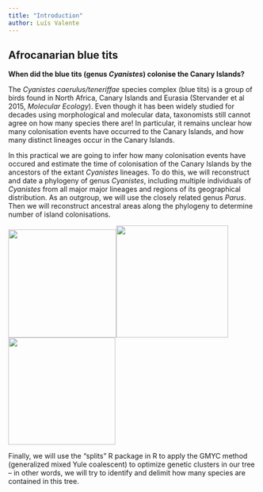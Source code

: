 ```yaml
---
title: "Introduction"
author: Luís Valente
---
```


## Afrocanarian blue tits 

**When did the blue tits (genus *Cyanistes*) colonise the Canary Islands?**

The *Cyanistes caerulus/teneriffae* species complex (blue tits) is a group of birds found in North Africa, Canary Islands and Eurasia (Stervander et al 2015, *Molecular Ecology*). Even though it has been widely studied for decades using morphological and molecular data, taxonomists still cannot agree on how many species there are! In particular, it remains unclear how many colonisation events have occurred to the Canary Islands, and how many distinct lineages occur in the Canary Islands.

In this practical we are going to infer how many colonisation events have occured and estimate the time of colonisation of the Canary Islands by the ancestors of the extant *Cyanistes* lineages. To do this, we will reconstruct and date a phylogeny of genus *Cyanistes*, including multiple individuals of *Cyanistes* from all major major lineages and regions of its geographical distribution. As an outgroup, we will use the closely related genus *Parus*. Then we will reconstruct ancestral areas along the phylogeny to determine number of island colonisations.

![](images/cyanistes_teneriffae.png){width="218"}![](images/cyanistes_caerulus.png){width="226"}![](images/cyanistes_cyanus.png){width="216"}

Finally, we will use the "splits" R package in R to apply the GMYC method (generalized mixed Yule coalescent) to optimize genetic clusters in our tree -- in other words, we will try to identify and delimit how many species are contained in this tree.
